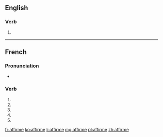 {{also|affirmé}}
==English==

===Verb===
{{head|en|verb}}

# {{obsolete spelling of|affirm|lang=en}}

----

==French==

===Pronunciation===
* {{IPA|/a.fiʁm/|lang=fr}}

===Verb===
{{fr-verb-form}}

# {{conjugation of|affirmer||1|s|pres|ind|lang=fr}}
# {{conjugation of|affirmer||3|s|pres|ind|lang=fr}}
# {{conjugation of|affirmer||1|s|pres|sub|lang=fr}}
# {{conjugation of|affirmer||3|s|pres|sub|lang=fr}}
# {{conjugation of|affirmer||2|s|imp|lang=fr}}

[[fr:affirme]]
[[ko:affirme]]
[[li:affirme]]
[[mg:affirme]]
[[pl:affirme]]
[[zh:affirme]]